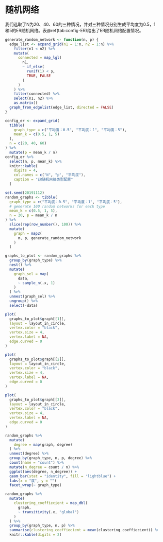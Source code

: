 # 随机网络

我们选取了N为20、40、60的三种情况，并对三种情况分别生成平均度为0.5，1和5的ER随机网络。表\@ref(tab:config-ER)给出了ER随机网络配置情况。

```r
generate_random_network <- function(n, p) {
  edge_list <- expand_grid(n1 = 1:n, n2 = 1:n) %>%
    filter(n1 < n2) %>%
    mutate(
      connected = map_lgl(
        n1,
        ~ if_else(
          runif(1) < p,
          TRUE, FALSE
        )
      )
    ) %>%
    filter(connected) %>%
    select(n1, n2) %>%
    as.matrix()
  graph_from_edgelist(edge_list, directed = FALSE)
}
```

```r
config_er <- expand_grid(
  tibble(
    graph_type = c("平均度：0.5", "平均度：1", "平均度：5"),
    mean_k = c(0.5, 1, 5)
  ),
  n = c(20, 40, 60)
) %>%
  mutate(p = mean_k / n)
config_er %>%
  select(n, p, mean_k) %>%
  knitr::kable(
    digits = 4,
    col.names = c("N", "p", "平均度"),
    caption = "ER随机网络类型配置"
  )
```

```r
set.seed(20191112)
random_graphs <- tibble(
  graph_type = c("平均度：0.5", "平均度：1", "平均度：5"),
  # generate 100 random networks for each type
  mean_k = c(0.5, 1, 5),
  n = 20, p = mean_k / n
) %>%
  slice(rep(row_number(), 100)) %>%
  mutate(
    graph = map2(
      n, p, generate_random_network
    )
  )
```

```r
graphs_to_plot <- random_graphs %>%
  group_by(graph_type) %>%
  nest() %>%
  mutate(
    graph_sel = map(
      data,
      ~ sample_n(.x, 1)
    )
  ) %>%
  unnest(graph_sel) %>%
  ungroup() %>%
  select(-data)
```

```r
plot(
  graphs_to_plot$graph[[1]],
  layout = layout_in_circle,
  vertex.color = "black",
  vertex.size = 4,
  vertex.label = NA,
  edge.curved = 0
)
```

```r
plot(
  graphs_to_plot$graph[[2]],
  layout = layout_in_circle,
  vertex.color = "black",
  vertex.size = 4,
  vertex.label = NA,
  edge.curved = 0
)
```

```r
plot(
  graphs_to_plot$graph[[3]],
  layout = layout_in_circle,
  vertex.color = "black",
  vertex.size = 4,
  vertex.label = NA,
  edge.curved = 0
)
```

```r
random_graphs %>%
  mutate(
    degree = map(graph, degree)
  ) %>%
  unnest(degree) %>%
  group_by(graph_type, n, p, degree) %>%
  count(name = "count") %>%
  mutate(n_degree = count / n) %>%
  ggplot(aes(degree, n_degree)) +
  geom_bar(stat = "identity", fill = "lightblue") +
  labs(x = "度", y = "")
  facet_wrap(~ graph_type)
```

```r
random_graphs %>%
  mutate(
    clustering_coeffiecient = map_dbl(
      graph,
      ~ transitivity(.x, "global")
    )
  ) %>%
  group_by(graph_type, n, p) %>%
  summarise(clustering_coeffiecient = mean(clustering_coeffiecient)) %>%
  knitr::kable(digits = 2)
```
